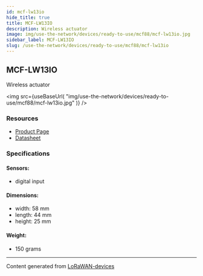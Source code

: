 ```yaml
---
id: mcf-lw13io
hide_title: true
title: MCF-LW13IO
description: Wireless actuator
image: img/use-the-network/devices/ready-to-use/mcf88/mcf-lw13io.jpg
sidebar_label: MCF-LW13IO
slug: /use-the-network/devices/ready-to-use/mcf88/mcf-lw13io
---
```



## MCF-LW13IO

Wireless actuator

<img
  src={useBaseUrl(
    "img/use-the-network/devices/ready-to-use/mcf88/mcf-lw13io.jpg"
  )}
/>

### Resources

- [Product Page](https://enginko.com/en/solutions/mcf-lw13io/)
- [Datasheet](https://enginko.com/wp-content/uploads/2020/09/MCF-LW13IO.pdf)

### Specifications

#### Sensors:

- digital input

#### Dimensions:

- width: 58 mm
- length: 44 mm
- height: 25 mm

#### Weight:

- 150 grams

---

Content generated from
[LoRaWAN-devices](https://github.com/TheThingsNetwork/lorawan-devices)
